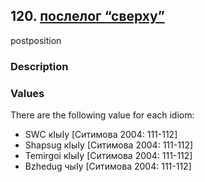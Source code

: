 ## 120. <a href =  'https://agricolamz.github.io/The_Circassian_Isoglosses_Database/120.html'>послелог "сверху"</a>
postposition

### Description



### Values
There are the following value for each idiom:

* SWC  кIыIу [Ситимова 2004: 111-112] 
* Shapsug  кIыIу [Ситимова 2004: 111-112] 
* Temirgoi  кIыIу [Ситимова 2004: 111-112] 
* Bzhedug  чыIу [Ситимова 2004: 111-112] 

